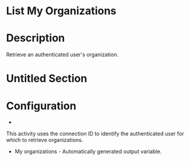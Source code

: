 ﻿# List My Organizations

# Description

Retrieve an authenticated user's organization.

# Untitled Section

# Configuration

* 

This activity uses the connection ID to identify the authenticated user for which to retrieve
        organizations.





* My organizations - Automatically generated output variable.
